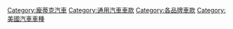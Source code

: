 [[Category:龐蒂克汽車|Category:龐蒂克汽車]]
[[Category:通用汽車車款|Category:通用汽車車款]]
[[Category:各品牌車款|Category:各品牌車款]]
[[Category:美國汽車車種|Category:美國汽車車種]]